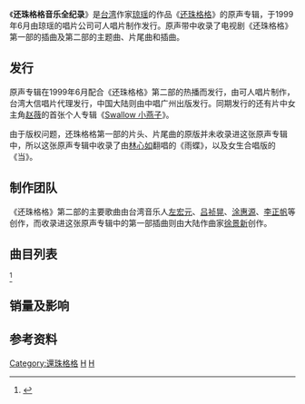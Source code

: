 {{expand|time=2013-11-22}}
{{Infobox Album
| Name  = 还珠格格音乐全纪录
| Type  = 原声带
| Cover= 
| Artist  = [[琼瑶|琼瑶]]
| Released   = 1999年6月
| Recorded  = 
| Genre = 华语流行歌曲、中国传统音乐
| Length = 
| Label = [[可人唱片|可人唱片]]、[[愛貝克思_(台灣)|艾回唱片]]、[[中国唱片集团|中国唱片]]广州公司
| Producer = 
| Reviews = 
| Chart position = 
| Certification = 
| Last album = 
| This album = 
| Next album = 
| Misc  = 
}}

《'''还珠格格音乐全纪录'''》是[[台湾|台湾]]作家[[琼瑶|琼瑶]]的作品《[[還珠格格|还珠格格]]》的原声专辑，于1999年6月由琼瑶的唱片公司可人唱片制作发行。原声带中收录了电视剧《还珠格格》第一部的插曲及第二部的主题曲、片尾曲和插曲。

== 发行 ==
原声专辑在1999年6月配合《还珠格格》第二部的热播而发行，由可人唱片制作，台湾大信唱片代理发行，中国大陆则由中唱广州出版发行。同期发行的还有片中女主角[[赵薇|赵薇]]的首张个人专辑《[[Swallow_小燕子|Swallow 小燕子]]》。

由于版权问题，还珠格格第一部的片头、片尾曲的原版并未收录进这张原声专辑中，所以这张原声专辑中收录了由[[林心如|林心如]]翻唱的《雨蝶》，以及女生合唱版的《当》。

== 制作团队 ==
《还珠格格》第二部的主要歌曲由台湾音乐人[[左宏元|左宏元]]、[[吕祯晃|吕祯晃]]、[[涂惠源|涂惠源]]、[[李正帆|李正帆]]等创作，而收录进这张原声专辑中的第一部插曲则由大陆作曲家[[徐景新|徐景新]]创作。

== 曲目列表 ==
{{Tracklist|lyrics_credits = yes|music_credits = yes|arranger_credits = yes|producer_credits = 
|title1 = 你是风儿我是沙|title2 = 梦里|title3 = 我们|title4 = 雨蝶|title5 = 自从有了你|title6 = 有一个姑娘|title7 = 不能和你分手|title8 = 当|title9 = 今日天气好晴朗|title10 = 山水迢迢|title11 = 长相忆|title12 = 梦里（笛子演奏版）|title13 = 我们（Kala）|title14 = 你是风儿我是沙（Kala）|title15 = 齿轮（Kala）|title16 = 自从有了你（Kala）|title17 = 真心不假（笛子演奏版）|longnote1 = 第二部片尾曲|longnote_column = yes|extra_column = 演唱|lyrics1 = [[琼瑶|琼瑶]]|music1 = [[吕祯晃|吕祯晃]]|arranger1 = [[涂惠源|涂惠源]]|extra1 = [[周杰|周杰]]、[[林心如|林心如]]|lyrics2 = 琼瑶|music2 = [[李正帆|李正帆]]|arranger2 = 李正帆|extra2 = 周杰、林心如|extra3 = [[赵薇|赵薇]]|extra4 = 林心如|extra5 = 赵薇|extra6 = 赵薇|extra7 = 赵薇|extra8 = QTIE|longnote2 = 第二部插曲、片尾曲|longnote3 = 第二部插曲、片尾曲|longnote4 = |longnote5 = 第二部片头曲|longnote6 = 第二部片尾曲|longnote7 = 第二部片头曲|music3 = Wön|music4 = [[张宇|张宇]]|music5 = 吕祯晃、[[左宏元|Charles Tso]] (左宏元)|music6 = 李正帆|music7 = 吕祯晃、Charles Tso (左宏元)|music8 = [[庄立帆|庄立帆]]、[[郭文琮|郭文琮]]|music9 = [[徐景新|徐景新]]|arranger3 = [[钱幽兰|钱幽兰]]|arranger4 = 涂惠源|arranger5 = 陈进兴|arranger6 = 李正帆|arranger7 = 涂惠源|arranger8 = 邓易万|arranger9 = 徐景新|lyrics3 = 琼瑶|lyrics4 = 琼瑶|extra9 = [[方琼_(歌手)|方琼]]|extra10 = 方琼|extra11 = 方琼|music10 = 徐景新|music11 = 徐景新|all_lyrics = [[琼瑶|琼瑶]]|lyrics5 = 琼瑶|lyrics6 = 琼瑶|lyrics7 = 琼瑶|lyrics8 = 琼瑶|lyrics9 = 琼瑶|lyrics10 = 琼瑶|lyrics11 = 琼瑶|arranger10 = 徐景新|arranger11 = 徐景新|longnote8 = |longnote9 = 第一部插曲|longnote10 = 第一部插曲|longnote11 = 第一部插曲}}
<ref>{{Cite web|title=还珠格格 音乐全记录 原声带专辑 还珠格格 音乐全记录mp3下载 在线试听|url=http://www.xiami.com/album/338384|access-date=2022-04-13|publisher=虾米音乐|archive-url=https://web.archive.org/web/20131125011313/http://www.xiami.com/album/338384|archive-date=2013-11-25}}</ref>

== 销量及影响 ==

== 参考资料 ==
{{reflist}}

[[Category:還珠格格|Category:還珠格格]]
[[Category:1999年原聲帶|H]]
[[Category:電視原聲帶|H]]